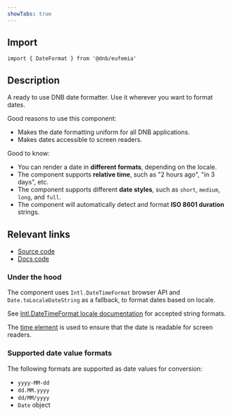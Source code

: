```yaml
---
showTabs: true
---
```



## Import

```tsx
import { DateFormat } from '@dnb/eufemia'
```

## Description

A ready to use DNB date formatter. Use it wherever you want to format dates.

Good reasons to use this component:

- Makes the date formatting uniform for all DNB applications.
- Makes dates accessible to screen readers.

Good to know:

- You can render a date in **different formats**, depending on the locale.
- The component supports **relative time**, such as "2 hours ago", "in 3 days", etc.
- The component supports different **date styles**, such as `short`, `medium`, `long`, and `full`.
- The component will automatically detect and format **ISO 8601 duration** strings.

## Relevant links

- [Source code](https://github.com/dnbexperience/eufemia/tree/main/packages/dnb-eufemia/src/components/date-format)
- [Docs code](https://github.com/dnbexperience/eufemia/tree/main/packages/dnb-design-system-portal/src/docs/uilib/components/date-format)

### Under the hood

The component uses `Intl.DateTimeFormat` browser API and `Date.toLocaleDateString` as a fallback, to format dates based on locale.

See [Intl.DateTimeFormat locale documentation](https://developer.mozilla.org/en-US/docs/Web/JavaScript/Reference/Global_Objects/Intl#locales_argument) for accepted string formats.

The [time element](https://developer.mozilla.org/en-US/docs/Web/HTML/Reference/Elements/time) is used to ensure that the date is readable for screen readers.

### Supported date value formats

The following formats are supported as date values for conversion:

- `yyyy-MM-dd`
- `dd.MM.yyyy`
- `dd/MM/yyyy`
- `Date` object

